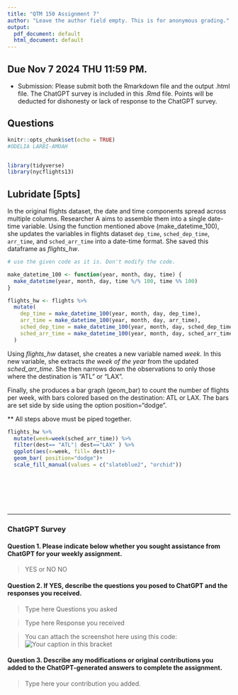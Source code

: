 ```yaml
---
title: "QTM 150 Assignment 7"
author: "Leave the author field empty. This is for anonymous grading."
output:
  pdf_document: default
  html_document: default
---
```


## Due Nov 7 2024 THU 11:59 PM.

- Submission: Please submit both the Rmarkdown file and the output .html file. The ChatGPT survey is included in this .Rmd file. Points will be deducted for dishonesty or lack of response to the ChatGPT survey.

## Questions

```r
knitr::opts_chunk$set(echo = TRUE)
#ODELIA LARBI-AMOAH


library(tidyverse)
library(nycflights13)

```


## Lubridate [5pts]

In the original flights dataset, the date and time components spread across multiple columns.
Researcher A aims to assemble them into a single date-time variable. Using the function mentioned above (make_datetime_100), she updates the variables in flights dataset `dep_time`, `sched_dep_time`, `arr_time`, and `sched_arr_time` into a date-time format. She saved this dataframe as *flights_hw*. 

```r
# use the given code as it is. Don't modify the code. 

make_datetime_100 <- function(year, month, day, time) {
  make_datetime(year, month, day, time %/% 100, time %% 100)
}

flights_hw <- flights %>% 
  mutate(
    dep_time = make_datetime_100(year, month, day, dep_time),
    arr_time = make_datetime_100(year, month, day, arr_time),
    sched_dep_time = make_datetime_100(year, month, day, sched_dep_time),
    sched_arr_time = make_datetime_100(year, month, day, sched_arr_time)
  ) 

```

Using *flights_hw* dataset, she creates a new variable named *week*. In this new variable, she extracts *the week of the year* from the updated *sched_arr_time*. She then narrows down the observations to only those where the destination is "ATL" or "LAX". 

Finally, she produces a bar graph (geom_bar) to count the number of flights per week, with bars colored based on the destination: ATL or LAX. The bars are set side by side using the option position="dodge". 

** All steps above must be piped together. 

 
```r

flights_hw %>% 
  mutate(week=week(sched_arr_time)) %>%
  filter(dest== "ATL"| dest=="LAX" ) %>% 
  ggplot(aes(x=week, fill= dest))+
  geom_bar( position="dodge")+ 
  scale_fill_manual(values = c("slateblue2", "orchid"))
  
  
  
  
  
  

```



---
### ChatGPT Survey 

#### Question 1. Please indicate below whether you sought assistance from ChatGPT for your weekly assignment.
>  YES or NO 
NO 


#### Question 2. If YES, describe the questions you posed to ChatGPT and the responses you received.

> Type here Questions you asked

> Type here Response you received

> You can attach the screenshot here using this code: ![Your caption in this bracket]()


#### Question 3. Describe any modifications or original contributions you added to the ChatGPT-generated answers to complete the assignment.

> Type here your contribution you added.

